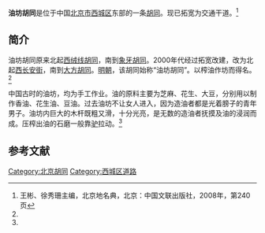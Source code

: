 {{NoteTA
|1=zh-hant:衚衕;zh-hans:胡同
}}
{{Coord|39.904184|116.3763778|type:landmark_region:CN-11_source:GoogleMaps|display=title}}
{{Infobox China Road
|路牌类型 = Beijing
|道路方向 = NS
|中文道路名称 = 油坊胡同
|道路名称拼音 = YOUFANG HUTONG
|图片 =
|图片说明 = 
|道路属性 = 
|道路总长度 = 
|车速限制 = 
|行车线数量 = 
|所在地区 = [[北京市|北京市]][[西城区|西城区]]
|起点 = [[西长安街|西长安街]]
|终点 = [[大方胡同|大方胡同]]
|路段主要建筑 = 
}}

'''油坊胡同'''是位于中国[[北京市|北京市]][[西城区|西城区]]东部的一条[[胡同|胡同]]。现已拓宽为交通干道。<ref name=bjdmd>王彬、徐秀珊主编，北京地名典，北京：中国文联出版社，2008年，第240页</ref>

==简介==
油坊胡同原来北起[[西绒线胡同|西绒线胡同]]，南到[[象牙胡同|象牙胡同]]。2000年代经过拓宽改建，改为北起[[西长安街|西长安街]]，南到[[大方胡同|大方胡同]]。[[明朝|明朝]]，该胡同始称“油坊胡同”。以榨油作坊而得名。<ref name=bjdmd/>

中国古时的油坊，均为手工作业。油的原料主要为芝麻、花生、大豆，分别用以制作香油、花生油、豆油。过去油坊不让女人进入，因为造油者都是光着膀子的青年男子。油坊内巨大的木杆既粗又滑，十分光亮，是无数的造油者抚摸及油的浸润而成。压榨出油的石磨一般靠[[驴|驴]]拉动。<ref name=bjdmd/>

==参考文献==
{{reflist}}

[[Category:北京胡同|Category:北京胡同]]
[[Category:西城区道路|Category:西城区道路]]